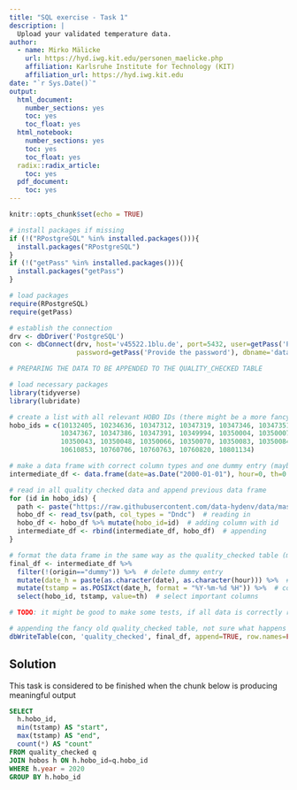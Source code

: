 ```yaml
---
title: "SQL exercise - Task 1"
description: |
  Upload your validated temperature data.
author:
  - name: Mirko Mälicke
    url: https://hyd.iwg.kit.edu/personen_maelicke.php
    affiliation: Karlsruhe Institute for Technology (KIT)
    affiliation_url: https://hyd.iwg.kit.edu
date: "`r Sys.Date()`"
output:  
  html_document:
    number_sections: yes
    toc: yes
    toc_float: yes
  html_notebook:
    number_sections: yes
    toc: yes
    toc_float: yes
  radix::radix_article:
    toc: yes
  pdf_document:
    toc: yes
---
```


```r
knitr::opts_chunk$set(echo = TRUE)

# install packages if missing
if (!("RPostgreSQL" %in% installed.packages())){
  install.packages("RPostgreSQL")
}
if (!("getPass" %in% installed.packages())){
  install.packages("getPass")
}

# load packages
require(RPostgreSQL)
require(getPass)

# establish the connection
drv <- dbDriver('PostgreSQL')
con <- dbConnect(drv, host='v45522.1blu.de', port=5432, user=getPass('Provide the user'), 
                 password=getPass('Provide the password'), dbname='datamanagement')
```

```r
# PREPARING THE DATA TO BE APPENDED TO THE QUALITY_CHECKED TABLE

# load necessary packages
library(tidyverse)
library(lubridate)

# create a list with all relevant HOBO IDs (there might be a more fancy way to do this)
hobo_ids = c(10132405, 10234636, 10347312, 10347319, 10347346, 10347351, 10347357, 10347359, 10347364,
             10347367, 10347386, 10347391, 10349994, 10350004, 10350007, 10350009, 10350032, 10350033,
             10350043, 10350048, 10350066, 10350070, 10350083, 10350084, 10350090, 10350099, 10350105,
             10610853, 10760706, 10760763, 10760820, 10801134)

# make a data frame with correct column types and one dummy entry (maybe just create an empty data frame with right column types)
intermediate_df <- data.frame(date=as.Date("2000-01-01"), hour=0, th=0.0, origin="dummy", hobo_id=0, stringsAsFactors=FALSE)

# read in all quality checked data and append previous data frame
for (id in hobo_ids) {
  path <- paste("https://raw.githubusercontent.com/data-hydenv/data/master/hobo/2020/_02hourly/",as.character(id),"_Th.tsv", sep="")
  hobo_df <- read_tsv(path, col_types = "Dndc")  # reading in
  hobo_df <- hobo_df %>% mutate(hobo_id=id)  # adding column with id
  intermediate_df <- rbind(intermediate_df, hobo_df)  # appending
}

# format the data frame in the same way as the quality_checked table (might be a bit awkward, but it works)
final_df <- intermediate_df %>%
  filter(!(origin=="dummy")) %>%  # delete dummy entry
  mutate(date_h = paste(as.character(date), as.character(hour))) %>%  # throw date and time together as string
  mutate(tstamp = as.POSIXct(date_h, format = "%Y-%m-%d %H")) %>%  # convert into right format
  select(hobo_id, tstamp, value=th)  # select important columns

# TODO: it might be good to make some tests, if all data is correctly read in!

# appending the fancy old quality_checked table, not sure what happens if this code is run again!
dbWriteTable(con, 'quality_checked', final_df, append=TRUE, row.names=FALSE)
```

## Solution

This task is considered to be finished when the chunk below is producing meaningful output

```sql
SELECT 
  h.hobo_id,
  min(tstamp) AS "start",
  max(tstamp) AS "end",
  count(*) AS "count"
FROM quality_checked q
JOIN hobos h ON h.hobo_id=q.hobo_id
WHERE h.year = 2020
GROUP BY h.hobo_id
```

